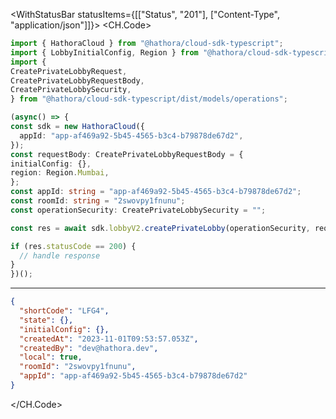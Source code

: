 

<WithStatusBar statusItems={[["Status", "201"], ["Content-Type", "application/json"]]}>
  <CH.Code>
  ```typescript CreatePrivateLobby.ts
  import { HathoraCloud } from "@hathora/cloud-sdk-typescript";
import { LobbyInitialConfig, Region } from "@hathora/cloud-sdk-typescript/dist/models/components";
import {
  CreatePrivateLobbyRequest,
  CreatePrivateLobbyRequestBody,
  CreatePrivateLobbySecurity,
} from "@hathora/cloud-sdk-typescript/dist/models/operations";

(async() => {
  const sdk = new HathoraCloud({
    appId: "app-af469a92-5b45-4565-b3c4-b79878de67d2",
  });
const requestBody: CreatePrivateLobbyRequestBody = {
  initialConfig: {},
  region: Region.Mumbai,
};
const appId: string = "app-af469a92-5b45-4565-b3c4-b79878de67d2";
const roomId: string = "2swovpy1fnunu";
const operationSecurity: CreatePrivateLobbySecurity = "";

  const res = await sdk.lobbyV2.createPrivateLobby(operationSecurity, requestBody, appId, roomId);

  if (res.statusCode == 200) {
    // handle response
  }
})();
  ```
  ---

  ```json Example Response
  {
    "shortCode": "LFG4",
    "state": {},
    "initialConfig": {},
    "createdAt": "2023-11-01T09:53:57.053Z",
    "createdBy": "dev@hathora.dev",
    "local": true,
    "roomId": "2swovpy1fnunu",
    "appId": "app-af469a92-5b45-4565-b3c4-b79878de67d2"
  }
  ```
  </CH.Code>
</WithStatusBar>
